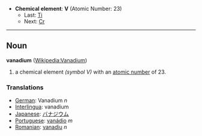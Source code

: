 *'''Chemical element''': '''V''' (Atomic Number: 23)
**Last: [[Titanium|Ti]]
**Next: [[Chromium|Cr]]
----
== Noun ==
'''vanadium''' ([[en:Vanadium|Wikipedia:Vanadium]])

# a chemical element ''(symbol V)'' with an [[atomic number]] of 23.

===Translations===
*[[German]]: Vanadium ''n''
*[[Interlingua]]: vanadium
*[[Japanese]]: [[バナジウム]]
*[[Portuguese]]: [[vanádio]] ''m''
*[[Romanian]]: [[vanadiu]] ''n''